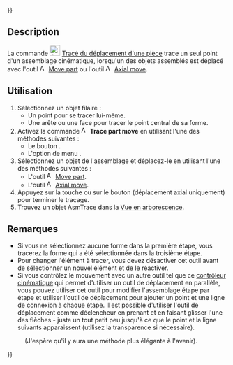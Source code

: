 {{UnfinishedDocu{{#translation:}}}}
<languages/>

{{Docnav/fr
|[[Assembly3_TogglePartVisibility/fr|Basculer la visibilité de pièces]]
|[[Assembly3_AutoRecompute/fr|Recomputation automatique]]
|[[Assembly3_Workbench/fr|Assembly3]]
|IconL=Assembly_TogglePartVisibility.svg‎‎
|IconR=Assembly_AutoRecompute.svg‎‎
|IconC=Assembly3_workbench_icon.svg
}}

{{GuiCommand/fr
|Name=Assembly3 TracePartMove
|Name/fr=Assembly3 Tracé du déplacement d'une pièce
|Icon=Assembly_Trace.svg‎‎
|MenuLocation=Assembly3 → Trace part move
|Workbenches=[[Assembly3_Workbench/fr|Assembly3]]
}}

== Description ==

La commande [[Image:Assembly_Trace.svg|24px]] [[Assembly3_TracePartMove/fr|Tracé du déplacement d'une pièce]] trace un seul point d'un assemblage cinématique, lorsqu'un des objets assemblés est déplacé avec l'outil [[Image:Assembly_Move.svg|16px]] [[Assembly3_MovePart/fr|Move part]] ou l'outil [[Image:Assembly_AxialMove.svg|16px]] [[Assembly3_AxialMove/fr|Axial move]].

== Utilisation ==

# Sélectionnez un objet filaire :
#* Un point pour se tracer lui-même.
#* Une arête ou une face pour tracer le point central de sa forme.
# Activez la commande [[Image:Assembly_Trace.svg|16px]] '''Trace part move''' en utilisant l'une des méthodes suivantes :
#* Le bouton {{Button|[[Image:Assembly_Trace.svg|16px]] [[Assembly3_TracePartMove/fr|Trace part move]]}}.
#* L'option de menu {{MenuCommand|Assembly3 → [[Image:Assembly_Trace.svg|16px]] Trace part move}}.
# Sélectionnez un objet de l'assemblage et déplacez-le en utilisant l'une des méthodes suivantes :
#* L'outil [[Image:Assembly_Move.svg|16px]] [[Assembly3_MovePart/fr|Move part]].
#* L'outil [[Image:Assembly_AxialMove.svg|16px]] [[Assembly3_AxialMove/fr|Axial move]].
# Appuyez sur la touche {{KEY|Echap}} ou sur le bouton {{Button|OK}} (déplacement axial uniquement) pour terminer le traçage.
# Trouvez un objet AsmTrace dans la [[Tree_view/fr|Vue en arborescence]].

== Remarques ==

* Si vous ne sélectionnez aucune forme dans la première étape, vous tracerez la forme qui a été sélectionnée dans la troisième étape.
* Pour changer l'élément à tracer, vous devez désactiver cet outil avant de sélectionner un nouvel élément et de le réactiver.
* Si vous contrôlez le mouvement avec un autre outil tel que ce [[Tutorial_KinematicController/fr|contrôleur cinématique]] qui permet d'utiliser un outil de déplacement en parallèle, vous pouvez utiliser cet outil pour modifier l'assemblage étape par étape et utiliser l'outil de déplacement pour ajouter un point et une ligne de connexion à chaque étape. Il est possible d'utiliser l'outil de déplacement comme déclencheur en prenant et en faisant glisser l'une des flèches - juste un tout petit peu jusqu'à ce que le point et la ligne suivants apparaissent (utilisez la transparence si nécessaire). 
: (J'espère qu'il y aura une méthode plus élégante à l'avenir).


{{Docnav/fr
|[[Assembly3_TogglePartVisibility/fr|Basculer la visibilité de pièces]]
|[[Assembly3_AutoRecompute/fr|Recomputation automatique]]
|[[Assembly3_Workbench/fr|Assembly3]]
|IconL=Assembly_TogglePartVisibility.svg‎‎
|IconR=Assembly_AutoRecompute.svg‎‎
|IconC=Assembly3_workbench_icon.svg
}}

{{Userdocnavi{{#translation:}}}}